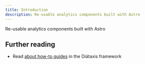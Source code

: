 ```yaml
---
title: Introduction
description: Re-usable analytics components built with Astro
---
```


Re-usable analytics components built with Astro

## Further reading

- Read [about how-to guides](https://diataxis.fr/how-to-guides/) in the Diátaxis framework
